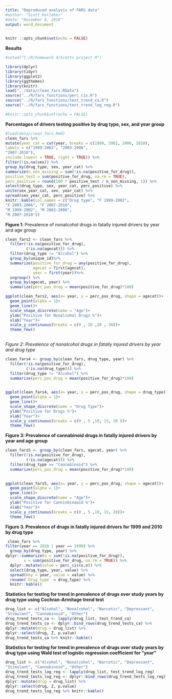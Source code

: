 ```yaml
---
title: "Reproduced analysis of FARS data"
#author: "Scott Kelleher"
#date: "November 8, 2016"
output: word_document
---
```


```r
knitr ::opts_chunk$set(echo = FALSE)
```

**Results** 


```r
#setwd("C:/R/homework 4/Scotts project R")

library(dplyr)
library(tidyr)
library(ggplot2)
library(ggthemes)
library(knitr)
load("../data/clean_fars.RData")
source("../R/fars_functions/perc_cis.R")
source("../R/fars_functions/test_trend_ca.R")
source("../R/fars_functions/test_trend_log_reg.R")

#knitr::opts_chunk$set(echo = FALSE)
```

**Percentages of drivers testing positive by drug type, sex, and year group**


```r
#load(data/clean_fars.Rmd)
clean_fars %>%
mutate(year_cat = cut(year, breaks = c(1999, 2002, 2006, 2010),
labels = c("1999-2002", "2003-2006",
"2007-2010"),
include.lowest = TRUE, right = TRUE)) %>%
filter(!is.na(sex)) %>%
group_by(drug_type, sex, year_cat) %>%
summarize(n_non_missing = sum(!is.na(positive_for_drug)),
positive_test = sum(positive_for_drug, na.rm = TRUE),
perc_positive = round(100 * positive_test / n_non_missing, 1)) %>%
select(drug_type, sex, year_cat, perc_positive) %>%
unite(sex_year_cat, sex, year_cat) %>%
spread(sex_year_cat, perc_positive) %>%
knitr::kable(col.names = c("Drug type", "F 1999-2002",
"F 2003-2006", "F 2007-2010",
"M 1999-2002", "M 2003-2006",
"M 2007-2010"))


```


**Figure 1**: Prevalence of nonalcohol drugs in fatally injured drivers by year and age group


```r

clean_fars2 <- clean_fars %>%
  filter(!is.na(positive_for_drug),
         (!is.na(agecat))) %>%
  filter(drug_type != "Alcohol") %>%
  group_by(unique_id)%>%
  summarize(positive_for_drug = any(positive_for_drug),
            agecat = first(agecat),
            year = first(year))%>%
  ungroup() %>%
  group_by(agecat, year) %>%
  summarize(perc_pos_drug = mean(positive_for_drug)*100)

ggplot(clean_fars2, aes(x= year, y = perc_pos_drug, shape = agecat))+
  geom_point(alpha = 1)+
  geom_line()+
  scale_shape_discrete(name = "Age")+
  ylab("Positive for Nonalcohol Drugs %")+
  xlab("Year")+
  scale_y_continuous(breaks = c(0 , 10 ,20 , 30))+
  theme_few()
  
```
*Figure 2: Prevalence of nonalcohol drugs in fatally injured drivers by year and drug type*
```r

clean_fars4 <- group_by(clean_fars, drug_type, year) %>%
  filter(!is.na(positive_for_drug),
         (!is.na(drug_type))) %>%
  filter(drug_type != "Alcohol") %>%
  summarize(perc_pos_drug = mean(positive_for_drug)*100) 

     
ggplot(clean_fars4, aes(x= year, y = perc_pos_drug, shape = drug_type))+
  geom_point(alpha = 1)+
  geom_line()+
  scale_shape_discrete(name = "Drug Type")+
  ylab("Positive for Drugs %")+
  xlab("Year")+
  scale_y_continuous(breaks = c(0 , 5 ,10, 15, 20 ))+
  theme_few()

```
**Figure 3: Prevalence of cannabinoid drugs in fatally injured drivers by year and age group**

```r
clean_fars5 <- group_by(clean_fars, agecat, year) %>%
  filter(!is.na(positive_for_drug),
         (!is.na(agecat))) %>%
  filter(drug_type == "Cannabinoid") %>%
  summarize(perc_pos_drug = mean(positive_for_drug)*100) 

     
ggplot(clean_fars5, aes(x= year, y = perc_pos_drug, shape = agecat))+
  geom_point(alpha = 1)+
  geom_line()+
  scale_shape_discrete(name = "Age")+
  ylab("Positive for Canninbinaoid %")+
  xlab("Year")+
  scale_y_continuous(breaks = c(0 , 5 ,10, 15, 20))+
  theme_few()


```
**Figure 3. Prevalence of drugs in fatally injured drivers for 1999 and 2010 by drug type**

```r
 clean_fars %>%
filter(year == 2010 | year == 1999) %>%
  group_by(drug_type, year) %>%
dplyr::summarize(n = sum(!is.na(positive_for_drug)),
        x = sum(positive_for_drug, na.rm = TRUE)) %>%
  dplyr::mutate(value = perc_cis(x,n)) %>%
  select(drug_type, year, value) %>%
  spread(key = year, value = value) %>% 
  rename(`Drug type` = drug_type) %>%
  knitr::kable()

```



**Statistics for testing for trend in prevalence of drugs over study years by drug type using
Cochran-Armitage trend test**


```r

drug_list <- c("Alcohol", "Nonalcohol", "Narcotic", "Depressant",
"Stimulant", "Cannabinoid", "Other")
drug_trend_tests_ca <- lapply(drug_list, test_trend_ca)
drug_trend_tests_ca <- dplyr::bind_rows(drug_trend_tests_ca) %>%
dplyr::mutate(drug = drug_list) %>%
dplyr::select(drug, Z, p.value)
drug_trend_tests_ca %>% knitr::kable()

```


**Statistics for testing for trend in prevalence of drugs over study years by drug type using Wald
test of logistic regression coefficient for "year"**
```r
drug_list <- c("Alcohol", "Nonalcohol", "Narcotic", "Depressant",
"Stimulant", "Cannabinoid", "Other")
drug_trend_tests_log_reg <- lapply(drug_list, test_trend_log_reg)
drug_trend_tests_log_reg <- dplyr::bind_rows(drug_trend_tests_log_reg) %>%
dplyr::mutate(drug = drug_list) %>%
dplyr::select(drug, Z, p.value)
drug_trend_tests_log_reg %>% knitr::kable()

```

